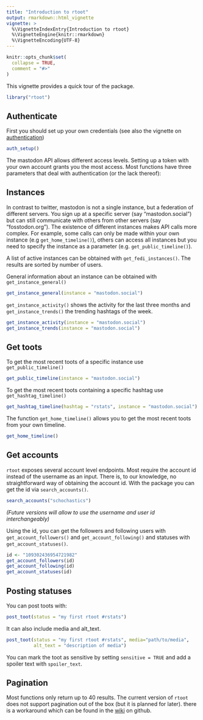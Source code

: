 ```yaml
---
title: "Introduction to rtoot"
output: rmarkdown::html_vignette
vignette: >
  %\VignetteIndexEntry{Introduction to rtoot}
  %\VignetteEngine{knitr::rmarkdown}
  %\VignetteEncoding{UTF-8}
---
```


```r
knitr::opts_chunk$set(
  collapse = TRUE,
  comment = "#>"
)
```

This vignette provides a quick tour of the package.


```r
library("rtoot")
```

## Authenticate

First you should set up your own credentials (see also the vignette on [authentication](auth.html))

```r
auth_setup()
```
The mastodon API allows different access levels. Setting up a token with your own account grants you the most access. Most functions have three parameters that deal with authentication (or the lack thereof):

## Instances

In contrast to twitter, mastodon is not a single instance, but a federation of different servers.
You sign up at a specific server (say "mastodon.social") but can still communicate with others from other servers (say "fosstodon.org"). The existence of different instances makes API calls more complex.
For example, some calls can only be made within your own instance (e.g `get_home_timeline()`), others can access all instances but you need to specify the instance as a parameter (e.g. `get_public_timeline()`). 

A list of active instances can be obtained with `get_fedi_instances()`. The results are sorted by number of users.

General information about an instance can be obtained with `get_instance_general()`

```r
get_instance_general(instance = "mastodon.social")
```

`get_instance_activity()` shows the activity for the last three months and `get_instance_trends()` the trending hashtags of the week.

```r
get_instance_activity(instance = "mastodon.social")
get_instance_trends(instance = "mastodon.social")
```

## Get toots

To get the most recent toots of a specific instance use `get_public_timeline()`
```r
get_public_timeline(instance = "mastodon.social")
```

To get the most recent toots containing a specific hashtag use `get_hashtag_timeline()`

```r
get_hashtag_timeline(hashtag = "rstats", instance = "mastodon.social")
```

The function `get_home_timeline()` allows you to get the most recent toots from your own timeline.

```r
get_home_timeline()
```

## Get accounts

`rtoot` exposes several account level endpoints. Most require the account id instead of the username as an input. There is, to our knowledge, no straightforward way of obtaining the account id. With the package you can get the id via `search_accounts()`.

```r
search_accounts("schochastics")
```

*(Future versions will allow to use the username and user id interchangeably)*

Using the id, you can get the followers and following users with `get_account_followers()` and
`get_account_following()` and statuses with `get_account_statuses()`.

```r
id <- "109302436954721982"
get_account_followers(id)
get_account_following(id)
get_account_statuses(id)
```


## Posting statuses

You can post toots with:
```r
post_toot(status = "my first rtoot #rstats")
```

It can also include media and alt_text.

```r
post_toot(status = "my first rtoot #rstats", media="path/to/media", 
          alt_text = "description of media")
```

You can mark the toot as sensitive by setting `sensitive = TRUE` and add a spoiler text with `spoiler_text`.


## Pagination

Most functions only return up to 40 results. The current version of `rtoot` does not 
support pagination out of the box (but it is planned for later). there is a workaround which can be found
in the [wiki](https://github.com/schochastics/rtoot/wiki/Pagination) on github.


